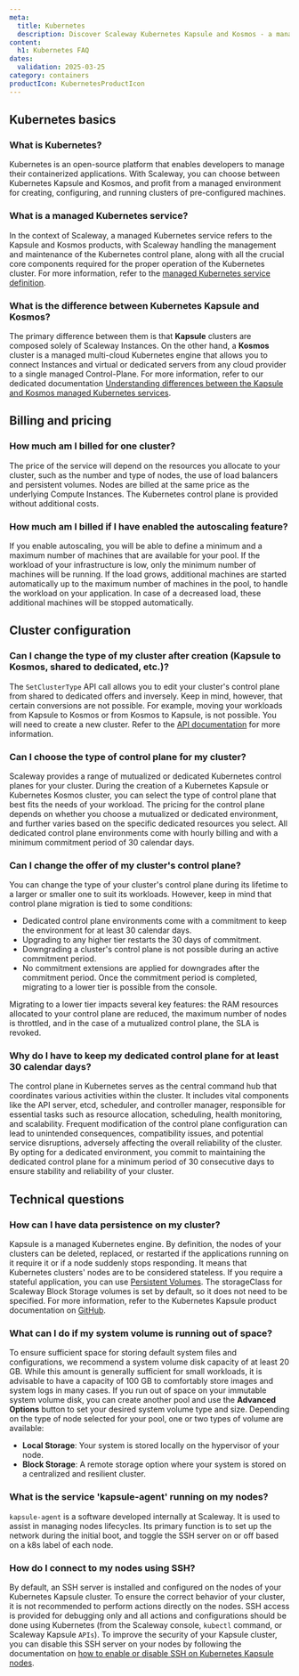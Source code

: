 ```yaml
---
meta:
  title: Kubernetes
  description: Discover Scaleway Kubernetes Kapsule and Kosmos - a managed Kubernetes service.
content:
  h1: Kubernetes FAQ
dates:
  validation: 2025-03-25
category: containers
productIcon: KubernetesProductIcon
---
```


## Kubernetes basics

### What is Kubernetes?

Kubernetes is an open-source platform that enables developers to manage their containerized applications.
With Scaleway, you can choose between Kubernetes Kapsule and Kosmos, and profit from a managed environment for creating, configuring, and running clusters of pre-configured machines.

### What is a managed Kubernetes service?

In the context of Scaleway, a managed Kubernetes service refers to the Kapsule and Kosmos products, with Scaleway handling the management and maintenance of the Kubernetes control plane, along with all the crucial core components required for the proper operation of the Kubernetes cluster.
For more information, refer to the [managed Kubernetes service definition](/kubernetes/reference-content/managed-kubernetes-service-definition/).

### What is the difference between Kubernetes Kapsule and Kosmos?

The primary difference between them is that **Kapsule** clusters are composed solely of Scaleway Instances.
On the other hand, a **Kosmos** cluster is a managed multi-cloud Kubernetes engine that allows you to connect Instances and virtual or dedicated servers from any cloud provider to a single managed Control-Plane.
For more information, refer to our dedicated documentation [Understanding differences between the Kapsule and Kosmos managed Kubernetes services](/kubernetes/reference-content/understanding-differences-kapsule-kosmos/).

## Billing and pricing

### How much am I billed for one cluster?

The price of the service will depend on the resources you allocate to your cluster, such as the number and type of nodes, the use of load balancers and persistent volumes.
Nodes are billed at the same price as the underlying Compute Instances.
The Kubernetes control plane is provided without additional costs.

### How much am I billed if I have enabled the autoscaling feature?

If you enable autoscaling, you will be able to define a minimum and a maximum number of machines that are available for your pool.
If the workload of your infrastructure is low, only the minimum number of machines will be running. If the load grows, additional machines are started automatically up to the maximum number of machines in the pool, to handle the workload on your application. In case of a decreased load, these additional machines will be stopped automatically.

## Cluster configuration

### Can I change the type of my cluster after creation (Kapsule to Kosmos, shared to dedicated, etc.)?

The `SetClusterType` API call allows you to edit your cluster's control plane from shared to dedicated offers and inversely. Keep in mind, however, that certain conversions are not possible.
For example, moving your workloads from Kapsule to Kosmos or from Kosmos to Kapsule, is not possible. You will need to create a new cluster. Refer to the [API documentation](https://www.scaleway.com/en/developers/api/kubernetes/#path-clusters-change-the-cluster-type) for more information.

### Can I choose the type of control plane for my cluster?

Scaleway provides a range of mutualized or dedicated Kubernetes control planes for your cluster. During the creation of a Kubernetes Kapsule or Kubernetes Kosmos cluster, you can select the type of control plane that best fits the needs of your workload.
The pricing for the control plane depends on whether you choose a mutualized or dedicated environment, and further varies based on the specific dedicated resources you select. All dedicated control plane environments come with hourly billing and with a minimum commitment period of 30 calendar days.

### Can I change the offer of my cluster's control plane?

You can change the type of your cluster's control plane during its lifetime to a larger or smaller one to suit its workloads. However, keep in mind that control plane migration is tied to some conditions:
*  Dedicated control plane environments come with a commitment to keep the environment for at least 30 calendar days.
*  Upgrading to any higher tier restarts the 30 days of commitment.
*  Downgrading a cluster's control plane is not possible during an active commitment period.
*  No commitment extensions are applied for downgrades after the commitment period. Once the commitment period is completed, migrating to a lower tier is possible from the console.
 <Message type="important">
    Migrating to a lower tier impacts several key features: the RAM resources allocated to your control plane are reduced, the maximum number of nodes is throttled, and in the case of a mutualized control plane, the SLA is revoked.
  </Message>

### Why do I have to keep my dedicated control plane for at least 30 calendar days?

The control plane in Kubernetes serves as the central command hub that coordinates various activities within the cluster. It includes vital components like the API server, etcd, scheduler, and controller manager, responsible for essential tasks such as resource allocation, scheduling, health monitoring, and scalability. Frequent modification of the control plane configuration can lead to unintended consequences, compatibility issues, and potential service disruptions, adversely affecting the overall reliability of the cluster.
By opting for a dedicated environment, you commit to maintaining the dedicated control plane for a minimum period of 30 consecutive days to ensure stability and reliability of your cluster.

## Technical questions

### How can I have data persistence on my cluster?

Kapsule is a managed Kubernetes engine. By definition, the nodes of your clusters can be deleted, replaced, or restarted if the applications running on it require it or if a node suddenly stops responding. It means that Kubernetes clusters' nodes are to be considered stateless.
If you require a stateful application, you can use [Persistent Volumes](https://kubernetes.io/docs/concepts/storage/persistent-volumes/).
The storageClass for Scaleway Block Storage volumes is set by default, so it does not need to be specified.
For more information, refer to the Kubernetes Kapsule product documentation on [GitHub](https://github.com/scaleway/scaleway-csi/tree/master/examples/kubernetes).

### What can I do if my system volume is running out of space?

To ensure sufficient space for storing default system files and configurations, we recommend a system volume disk capacity of at least 20 GB. While this amount is generally sufficient for small workloads, it is advisable to have a capacity of 100 GB to comfortably store images and system logs in many cases.
If you run out of space on your immutable system volume disk, you can create another pool and use the **Advanced Options** button to set your desired system volume type and size.
Depending on the type of node selected for your pool, one or two types of volume are available:
* **Local Storage**: Your system is stored locally on the hypervisor of your node.
* **Block Storage**: A remote storage option where your system is stored on a centralized and resilient cluster.

### What is the service 'kapsule-agent' running on my nodes?

`kapsule-agent` is a software developed internally at Scaleway. It is used to assist in managing nodes lifecycles. Its primary function is to set up the network during the initial boot, and toggle the SSH server on or off based on a k8s label of each node.

### How do I connect to my nodes using SSH?

By default, an SSH server is installed and configured on the nodes of your Kubernetes Kapsule cluster. To ensure the correct behavior of your cluster, it is not recommended to perform actions directly on the nodes. SSH access is provided for debugging only and all actions and configurations should be done using Kubernetes (from the Scaleway console, `kubectl` command, or Scaleway Kapsule `APIs`).
To improve the security of your Kapsule cluster, you can disable this SSH server on your nodes by following the documentation on [how to enable or disable SSH on Kubernetes Kapsule nodes](/kubernetes/how-to/enable-disable-ssh/).
